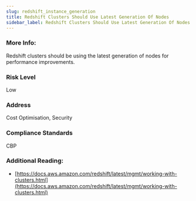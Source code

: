 ```yaml
---
slug: redshift_instance_generation
title: Redshift Clusters Should Use Latest Generation Of Nodes
sidebar_label: Redshift Clusters Should Use Latest Generation Of Nodes
---
```


### More Info:

Redshift clusters should be using the latest generation of nodes for performance improvements.

### Risk Level

Low

### Address

Cost Optimisation, Security

### Compliance Standards

CBP

### Additional Reading:

- [https://docs.aws.amazon.com/redshift/latest/mgmt/working-with-clusters.html](https://docs.aws.amazon.com/redshift/latest/mgmt/working-with-clusters.html) 

